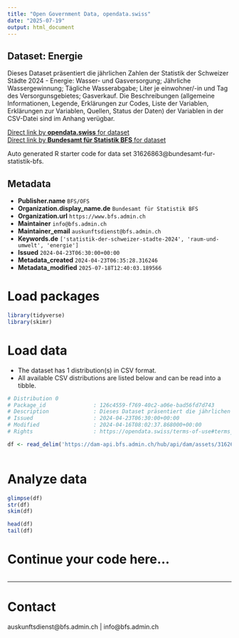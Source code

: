 ```yaml
---
title: "Open Government Data, opendata.swiss"
date: "2025-07-19"
output: html_document
---
```


## Dataset: Energie

Dieses Dataset präsentiert die jährlichen Zahlen der Statistik der Schweizer Städte 2024 - Energie: Wasser- und Gasversorgung; Jährliche Wassergewinnung; Tägliche Wasserabgabe; Liter je einwohner/-in und Tag des Versorgunsgebietes; Gasverkauf. Die Beschreibungen (allgemeine Informationen, Legende, Erklärungen zur Codes, Liste der Variablen, Erklärungen zur Variablen, Quellen, Status der Daten) der Variablen in der CSV-Datei sind im Anhang verügbar.

[Direct link by **opendata.swiss** for dataset](https://opendata.swiss/de/dataset/energie1)<br>
[Direct link by **Bundesamt für Statistik BFS** for dataset](https://www.bfs.admin.ch/asset/de/ts-b-ssv-04-2024)

Auto generated R starter code for data set 31626863@bundesamt-fur-statistik-bfs.

## Metadata

- **Publisher.name** `BFS/OFS`
- **Organization.display_name.de** `Bundesamt für Statistik BFS`
- **Organization.url** `https://www.bfs.admin.ch`
- **Maintainer** `info@bfs.admin.ch`
- **Maintainer_email** `auskunftsdienst@bfs.admin.ch`
- **Keywords.de** `['statistik-der-schweizer-stadte-2024', 'raum-und-umwelt', 'energie']`
- **Issued** `2024-04-23T06:30:00+00:00`
- **Metadata_created** `2024-04-23T06:35:28.316246`
- **Metadata_modified** `2025-07-18T12:40:03.189566`


# Load packages

```r

library(tidyverse)
library(skimr)

```

# Load data

-   The dataset has 1 distribution(s) in CSV format.
-   All available CSV distributions are listed below and can be read into a tibble.

```r

# Distribution 0
# Package_id               : 126c4559-f769-40c2-a06e-bad56fd7d743
# Description              : Dieses Dataset präsentiert die jährlichen Zahlen der Statistik der Schweizer Städte 2024 - Energie: Wasser- und Gasversorgung; Jährliche Wassergewinnung; Tägliche Wasserabgabe; Liter je einwohner/-in und Tag des Versorgunsgebietes; Gasverkauf. Die Beschreibungen (allgemeine Informationen, Legende, Erklärungen zur Codes, Liste der Variablen, Erklärungen zur Variablen, Quellen, Status der Daten) der Variablen in der CSV-Datei sind im Anhang verügbar.
# Issued                   : 2024-04-23T06:30:00+00:00
# Modified                 : 2024-04-16T08:02:37.868000+00:00
# Rights                   : https://opendata.swiss/terms-of-use#terms_by_ask

df <- read_delim('https://dam-api.bfs.admin.ch/hub/api/dam/assets/31626865/master')



```

# Analyze data

```r

glimpse(df)
str(df)
skim(df)

head(df)
tail(df)

```

# Continue your code here...

```r

```

------------------------------------------------------------------------

# Contact

auskunftsdienst@bfs.admin.ch | info@bfs.admin.ch
